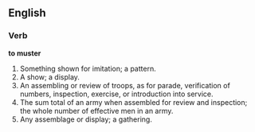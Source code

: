 ==English==

===Verb===

'''to muster'''

#Something shown for imitation; a pattern.
#A show; a display.
#An assembling or review of troops, as for parade, verification of numbers, inspection, exercise, or introduction into service.
#The sum total of an army when assembled for review and inspection; the whole number of effective men in an army.
#Any assemblage or display; a gathering.